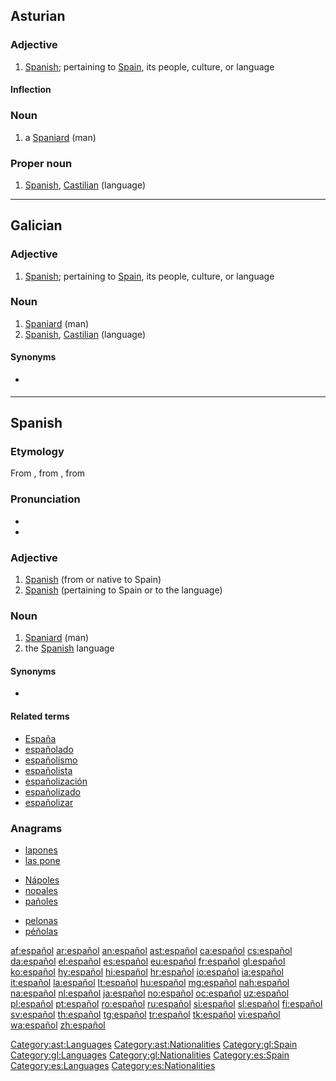 ==Asturian==

===Adjective===
{{ast-adj|español|m=español|n=español|mpl=españoles}}

# [[Spanish]]; pertaining to [[Spain]], its people, culture, or language

====Inflection====
{{ast-decl-adj|español|m=español|mpl=españoles|n=español}}

===Noun===
{{ast-noun-mf|español|mpl=españoles}}

# a [[Spaniard]] (man)

===Proper noun===
{{head|ast|proper noun|g=m}}

# [[Spanish]], [[Castilian]] (language)

[[Category:ast:Languages]]
[[Category:ast:Nationalities]]

----

==Galician==

===Adjective===
{{gl-adj|f=española|mpl=españois}}

# [[Spanish]]; pertaining to [[Spain]], its people, culture, or language

===Noun===
{{gl-noun|m|españois|f=española}}

# [[Spaniard]] (man)
# [[Spanish]], [[Castilian]] (language)

====Synonyms====
* {{sense|language}} {{l|gl|castelán}}

[[Category:gl:Spain]]
[[Category:gl:Languages]]
[[Category:gl:Nationalities]]

----

==Spanish==

===Etymology===
From {{etyl|prv|es}} {{term|espaignol|lang=oc}}, from {{etyl|ML.|es}} {{m|la|Hispaniolus}}, from {{etyl|la|es}} {{term|Hispanus|lang=la}}

===Pronunciation===
* {{IPA|/es.paˈɲol/|lang=es}}
* {{audio|es-us-espanol.ogg|Audio (US)|lang=es}}

===Adjective===
{{es-adj|mpl=españoles|f=española}}

# [[Spanish]] (from or native to Spain)
# [[Spanish]] (pertaining to Spain or to the language)

===Noun===
{{es-noun|m|es|f=española}}

# [[Spaniard]] (man)
# the [[Spanish]] language

====Synonyms====
* {{sense|language}} {{l|es|castellano}}

====Related terms====
* [[España]]
* [[españolado]]
* [[españolismo]]
* [[españolista]]
* [[españolización]]
* [[españolizado]]
* [[españolizar]]

===Anagrams===
{{top3}}
* [[lapones]]
* [[las pone]]
{{mid3}}
* [[Nápoles]]
* [[nopales]]
* [[pañoles]]
{{mid3}}
* [[pelonas]]
* [[péñolas]]
{{bottom}}

[[Category:es:Spain]]
[[Category:es:Languages]]
[[Category:es:Nationalities]]

[[af:español]]
[[ar:español]]
[[an:español]]
[[ast:español]]
[[ca:español]]
[[cs:español]]
[[da:español]]
[[el:español]]
[[es:español]]
[[eu:español]]
[[fr:español]]
[[gl:español]]
[[ko:español]]
[[hy:español]]
[[hi:español]]
[[hr:español]]
[[io:español]]
[[ia:español]]
[[it:español]]
[[la:español]]
[[lt:español]]
[[hu:español]]
[[mg:español]]
[[nah:español]]
[[na:español]]
[[nl:español]]
[[ja:español]]
[[no:español]]
[[oc:español]]
[[uz:español]]
[[pl:español]]
[[pt:español]]
[[ro:español]]
[[ru:español]]
[[si:español]]
[[sl:español]]
[[fi:español]]
[[sv:español]]
[[th:español]]
[[tg:español]]
[[tr:español]]
[[tk:español]]
[[vi:español]]
[[wa:español]]
[[zh:español]]